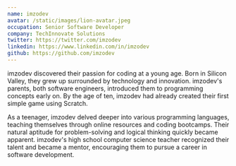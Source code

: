 ```yaml
---
name: imzodev
avatar: /static/images/lion-avatar.jpeg
occupation: Senior Software Developer
company: TechInnovate Solutions
twitter: https://twitter.com/imzodev
linkedin: https://www.linkedin.com/in/imzodev
github: https://github.com/imzodev
---
```


imzodev discovered their passion for coding at a young age. Born in Silicon Valley, they grew up surrounded by technology and innovation. imzodev's parents, both software engineers, introduced them to programming concepts early on. By the age of ten, imzodev had already created their first simple game using Scratch.

As a teenager, imzodev delved deeper into various programming languages, teaching themselves through online resources and coding bootcamps. Their natural aptitude for problem-solving and logical thinking quickly became apparent. imzodev's high school computer science teacher recognized their talent and became a mentor, encouraging them to pursue a career in software development.
